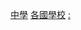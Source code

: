{{Categories by country|nocat}}
{{Commons|Category:High schools and secondary schools by country}}

[[Category:中學|]]
[[Category:各國學校|]]
[[Category:各国中等教育|:]]